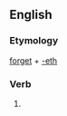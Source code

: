 ==English==

===Etymology===
[[forget]] + [[-eth]]

===Verb===
{{en-verb form}}

# {{archaic third-person singular of|forget}}